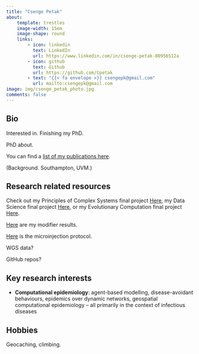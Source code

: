```yaml
---
title: "Csenge Petak"
about:
    template: trestles
    image-width: 15em
    image-shape: round
    links:
        - icon: linkedin
          text: LinkedIn
          url: https://www.linkedin.com/in/csenge-petak-80956512a
        - icon: github
          text: Github
          url: https://github.com/Cpetak
        - text: "{{< fa envelope >}} csengepk@gmail.com"
          url: mailto:csengepk@gmail.com
image: img/csenge_petak_photo.jpg
comments: false
---
```



## Bio

Interested in. Finishing my PhD.

PhD about.

You can find a [list of my publications here](papers).

(Background. Southampton, UVM.)

## Research related resources

Check out my Principles of Complex Systems final project [Here](https://cpetak.github.io/POCS.html), my Data Science final project [Here](https://cpetak.github.io/DS.html), or my Evolutionary Computation final project [Here](https://cpetak.github.io/EC.html).

[Here](https://cpetak.github.io/Modifier_report.html) are my modifier results.

[Here](https://cpetak.github.io/microinjection_protocol/) is the microinjection protocol.

WGS data?

GitHub repos?


## Key research interests

* **Computational epidemiology**: agent-based modelling, disease-avoidant behaviours, epidemics over dynamic networks, geospatial computational epidemiology -- all primarily in the context of infectious diseases


## Hobbies

Geocaching, climbing.

